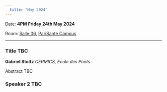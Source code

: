 ```yaml
---
  title: "May 2024"
---
```


Date: **4PM Friday 24th May 2024**

Room: [Salle 06](../psc_rooms.qmd), [PariSanté Campus](https://maps.app.goo.gl/cpFoxoZgbT6HCV6x9)

------------------------------------------------------------------------

### Title TBC

**Gabriel Stoltz** *CERMICS, Ecole des Ponts*

Abstract TBC

### Speaker 2 TBC

